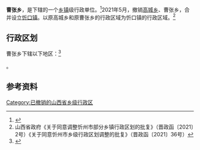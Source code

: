 {{中国乡级行政区|14/09/02/200/000}}

'''曹张乡'''，是{{PRC admin/fullname|14/09/02/200/000|3}}下辖的一个[[乡镇|乡镇]]级行政单位。<ref>{{PRC admin/ref sgc|{{PRC admin/parent|14/09/02/200/000}}}}</ref>2021年5月，撤销[[高城乡|高城乡]]、曹张乡，合并设立[[忻口镇|忻口镇]]。以原高城乡和原曹张乡的行政区域为忻口镇的行政区域。<ref>山西省政府《关于同意调整忻州市部分乡镇行政区划的批复》（晋政函〔2021〕2号）《关于同意忻州市乡级行政区划调整的批复》（晋政函〔2021〕36号）</ref>

== 行政区划 ==

曹张乡下辖以下地区：<ref>{{PRC admin/ref sgc|14/09/02/200/000}}</ref>

{{PRC admin/children|14/09/02/200/000}}。

== 参考资料 ==

{{reflist}}

{{PRC admin/navcat|14/09/02/200/000}}

[[Category:已撤销的山西省乡级行政区|Category:已撤销的山西省乡级行政区]]
